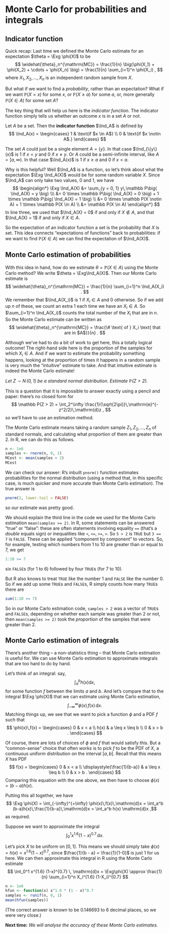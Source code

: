 # Monte Carlo for probabilities and integrals

::: {.hidden}
$$\newcommand{\Exg}{\operatorname{\mathbb{E}}} 
\newcommand{\Ex}{\mathbb{E}} 
\newcommand{\Ind}{\mathbb{I}}$$
:::

## Indicator function

Quick recap: Last time we defined the Monte Carlo estimate for an expectation $\theta = \Exg \phi(X)$ to be
$$ \widehat{\theta}_n^{\mathrm{MC}} = \frac{1}{n} \big(\phi(X_1) + \phi(X_2) + \cdots + \phi(X_n) \big) = \frac{1}{n} \sum_{i=1}^n \phi(X_i) , $$
where $X_1, X_2, \dots, X_n$ is an independent random sample from $X$.

But what if we want to find a *probability*, rather than an expectation? What if we want $\mathbb P(X = x)$ for some $x$, or $\mathbb P(X \geq a)$ for some $a$, or, more generally $\mathbb P(X \in A)$ for some set $A$?

The key thing that will help us here is the *indicator function*. The indicator function simply tells us whether an outcome $x$ is in a set $A$ or not.

::: {#def-indicator}
Let $A$ be a set. Then the **indicator function** $\Ind_A$ is defined by
$$ \Ind_A(x) = \begin{cases} 1 & \text{if $x \in A$} \\ 0 & \text{if $x \notin A$.} \end{cases} $$
:::

The set $A$ could just be a single element $A = \{y\}$. In that case $\Ind_{\{y\}(x)$ is 1 if $x = y$ and 0 if $x \neq y$. Or $A$ could be a semi-infinite interval, like $A = [a, \infty)$. In that case $\Ind_A(x)$ is 1 if $x \geq a$ and $0$ if $x < a$.

Why is this helpful? Well $\Ind_A$ is a function, so let's think about what the expectation $\Exg \Ind_A(X)$ would be for some random variable $X$. Since $\Ind_A$ can only take two values, 0 and 1, we have
$$ \begin{align*}
\Exg \Ind_A(X) &= \sum_{y = 0, 1} y\,\mathbb P\big( \Ind_A(X) = y \big) \\\
  &= 0 \times \mathbb P\big( \Ind_A(X) = 0 \big) + 1 \times \mathbb P\big( \Ind_A(X) = 1 \big) \\
  &= 0 \times \mathbb P(X \notin A) + 1 \times \mathbb P(X \in A) \\
  &= \mathbb P(X \in A)
\end{align*} $$
In line three, we used that $\Ind_A(X) = 0$ if and only if $X \notin A$, and that $\Ind_A(X) = 1$ if and only if $X \in A$.

So the expectation of an indicator function a set is the probability that $X$ is set. This idea connects "expectations of functions" back to probabilities: if we want to find $\mathbb P(X \in A)$ we can find the expectation of $\Ind_A(X)$.


## Monte Carlo estimation of probabilities

With this idea in hand, how do we estimate $\theta = \mathbb P(X \in A)$ using the Monte Carlo method? We write $\theta = \Exg\Ind_A(X)$. Then our Monte Carlo estimate is
$$  \widehat{\theta}_n^{\mathrm{MC}} = \frac{1}{n} \sum_{i=1}^n \Ind_A(X_i) . $$
We remember that $\Ind_A(X_i)$ is 1 if $X_i \in A$ and 0 otherwise. So if we add up $n$ of these, we count an extra 1 each time we have an $X_i \in A$. So $\sum_{i=1}^n \Ind_A(X_i)$ counts the total number of the $X_i$ that are in $n$. So the Monte Carlo estimate can be written as
$$  \widehat{\theta}_n^{\mathrm{MC}} = \frac{\# \text{ of } X_i \text{ that are in $A$}}{n} . $$

Although we've had to do a bit of work to get here, this a totally logical outcome! The right-hand side here is the proportion of the samples for which $X_i \in A$. And if we want to estimate the probability something happens, looking at the proportion of times it happens in a random sample is very much the "intuitive" estimate to take. And that intuitive estimate is indeed the Monte Carlo estimate!

::: {#exm-MCprob}
*Let $Z \sim \operatorname{N}(0,1)$ be a standard normal distribution. Estimate $\mathbb P(Z > 2)$.*

This is a question that it is impossible to answer exactly using a pencil and paper: there's no closed form for
$$ \mathbb P(Z > 2) = \int_2^\infty \frac{1}{\sqrt{2\pi}}\,\mathrm{e}^{-z^2/2}\,\mathrm{d}z , $$
so we'll have to use an estimation method.

The Monte Carlo estimate means taking a random sample $Z_1, Z_2, \dots, Z_n$ of standard normals, and calculating what proportion of them are greater than 2. In R, we can do this as follows.

```r
n <- 1e6
samples <- rnorm(n, 0, 1)
MCest <- mean(samples > 2)
MCest
```

We can check our answer: R's inbuilt `pnorm()` function estimates probabilities for the normal distribution (using a method that, in this specific case, is much quicker and more accurate than Monte Carlo estimation). The true answer is

```r
pnorm(2, lower.tail = FALSE)
```

so our estimate was pretty good.
:::



We should explain the third line in the code we used for the Monte Carlo estimation `mean(samples >= 2)`. In R, some statements can be answered "true" or "false": these are often statements involving equality `==` (that's a *double* equals sign) or inequalities like `<`, `<=`, `>=`, `>`. So `5 > 2` is `TRUE` but `3 == 7` is `FALSE`. These can be applied "component by component" to vectors. So, for example, testing which numbers from 1 to 10 are greater than or equal to 7, we get
```r
1:10 >= 7
```
six `FALSE`s (for 1 to 6) followed by four `TRUE`s (for 7 to 10).

But R also knows to treat `TRUE` like the number 1 and `FALSE` like the number 0. So if we add up some `TRUE`s and `FALSE`s, R simply counts how many `TRUE`s there are
```r
sum(1:10 >= 7)
```

So in our Monte Carlo estimation code, `samples > 2` was a vector of `TRUE`s and `FALSE`s, depending on whether each sample was greater than 2 or not, then `mean(samples >= 2)` took the *proportion* of the samples that were greater than 2.

## Monte Carlo estimation of integrals

There's another thing -- a non-statistics thing -- that Monte Carlo estimation is useful for. We can use Monte Carlo estimation to approximate integrals that are too hard to do by hand.

Let's think of an integral: say,
$$ \int_a^b h(x) \mathrm{d}x ,$$
for some function $f$ between the limits $a$ and $b$. And let's compare that to the integral $\Exg \phi(X)$ that we can estimate using Monte Carlo estimation,
$$ \int_{-\infty}^\infty \phi(x)\,f(x)\, \mathrm{d} x. $$
Matching things up, we see that we want to pick a function $\phi$ and a PDF $f$ such that
$$ \phi(x)\,f(x) = \begin{cases} 0 & x < a \\ h(x) & a \leq x \leq b \\ 0 & x > b . \end{cases} $$

Of course, there are lots of choices of $\phi$ and $f$ that would satisfy this. But a "common-sense" choice that often works is to pick $f$ to be the PDF of $X$, a continuous uniform distribution on the interval $[a,b]$. Recall that this means $X$ has PDF
$$ f(x) = \begin{cases} 0 & x < a \\ \displaystyle{\frac{1}{b-a}} & a \leq x \leq b \\ 0 & x > b . \end{cases} $$
Comparing this equation with the one above, we then have to choose $\phi(x) = (b-a)h(x)$.

Putting this all together, we have
$$ \Exg \phi(X) = \int_{-\infty}^{+\infty} \phi(x)\,f(x)\,\mathrm{d}x = \int_a^b (b-a)h(x)\,\frac{1}{b-a}\,\mathrm{d}x = \int_a^b h(x) \mathrm{d}x ,$$
as required.

::: {#exm-MCint}
Suppose we want to approximate the integral
$$ \int_0^1 x^{1.6} (1-x)^{0.7} \, \mathrm{d}x . $$

Let's pick $X$ to be uniform on $[0,1]$. This means we should simply take $\phi(x) = h(x) = x^{1.6}(1-x)^{0.7}$, since $\frac{1}{b - a} = \frac{1}{1-0}$ is just 1 for us here. We can then approximate this integral in R using the Monte Carlo estimate
$$ \int_0^1 x^{1.6} (1-x)^{0.7} \, \mathrm{d}x = \Exg\phi(X) \approx \frac{1}{n} \sum_{i=1}^n X_i^{1.6} (1-X_i)^{0.7} $$

```r
n <- 1e6
hfun <- function(x) x^1.6 * (1 - x)^0.7
samples <- runif(n, 0, 1)
mean(hfun(samples))
```

(The correct answer is known to be 0.146693 to 6 decimal places, so we were very close.)
:::

**Next time:** *We will analyse the accuracy of these Monte Carlo estimates.*
